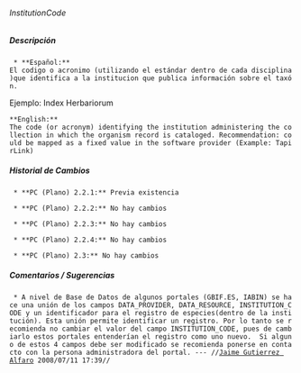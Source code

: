 ====== InstitutionCode ======


===== Descripción =====
  * **Español:**
 El codigo o acronimo (utilizando el estándar dentro de cada disciplina)que identifica a la institucion que publica información sobre el taxón.

Ejemplo: Index Herbariorum  

 **English:**
 The code (or acronym) identifying the institution administering the collection in which the organism record is cataloged. Recommendation: could be mapped as a fixed value in the software provider (Example: TapirLink)

===== Historial de Cambios =====
  * **PC (Plano) 2.2.1:** Previa existencia

  * **PC (Plano) 2.2.2:** No hay cambios

  * **PC (Plano) 2.2.3:** No hay cambios

  * **PC (Plano) 2.2.4:** No hay cambios

  * **PC (Plano) 2.3:** No hay cambios


===== Comentarios / Sugerencias =====

  * A nivel de Base de Datos de algunos portales (GBIF.ES, IABIN) se hace una unión de los campos DATA_PROVIDER, DATA_RESOURCE, INSTITUTION_CODE y un identificador para el registro de especies(dentro de la institución). Esta unión permite identificar un registro. Por lo tanto se recomienda no cambiar el valor del campo INSTITUTION_CODE, pues de cambiarlo estos portales entenderían el registro como uno nuevo.  Si alguno de estos 4 campos debe ser modificado se recomienda ponerse en contacto con la persona administradora del portal. --- //[[jgutierrez@inbio.ac.cr|Jaime Gutierrez Alfaro]] 2008/07/11 17:39//

